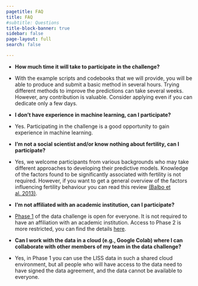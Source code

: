 ```yaml
---
pagetitle: FAQ
title: FAQ
#subtitle: Questions
title-block-banner: true
sidebar: false
page-layout: full
search: false  

---
```


- __How much time it will take to participate in the challenge?__
- With the example scripts and codebooks that we will provide, you will be able to produce and submit a basic method in several hours. Trying different methods to improve the predictions can take several weeks. However, any contribution is valuable. Consider applying even if you can dedicate only a few days.

- __I don't have experience in machine learning, can I participate?__
- Yes. Participating in the challenge is a good opportunity to gain experience in machine learning.

- __I'm not a social scientist and/or know nothing about fertility, can I participate?__
- Yes, we welcome participants from various backgrounds who may take different approaches to developing their predictive models. Knowledge of the factors found to be significantly associated with fertility is not required. However, if you want to get a general overview of the factors influencing fertility behaviour you can read this review [(Balbo et al. 2013)](https://link.springer.com/article/10.1007/s10680-012-9277-y){target="_blank"}.  

- __I'm not affiliated with an academic institution, can I participate?__
- [Phase 1](/details/overview/3phases.md) of the data challenge is open for everyone. It is not required to have an affiliation with an academic institution. Access to Phase 2 is more restricted, you can find the details [here](/details/overview/3application.md).

- __Can I work with the data in a cloud (e.g., Google Colab) where I can collaborate with other members of my team in the data challenge?__
- Yes, in Phase 1 you can use the LISS data in such a shared cloud environment, but all people who will have access to the data need to have signed the data agreement, and the data cannot be available to everyone.  





